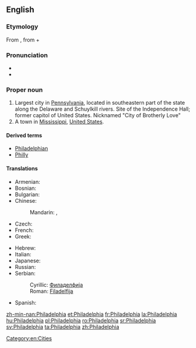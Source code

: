 ==English==
{{wikipedia|Philadelphia, Pennsylvania}}

===Etymology===
From {{etyl|grc|en}} {{term|Φιλαδέλφεια|tr=Philadelphia|lang=grc|sc=polytonic}}, from {{term|φιλέω||I love|tr=phileō|lang=grc|sc=polytonic}} + {{term|ἀδελφός||brother|tr=adelphos|lang=grc|sc=polytonic}}

===Pronunciation===
* {{audio|en-uk-Philadelphia.ogg|Audio (UK)}}
* {{audio|en-us-Philadelphia.ogg|Audio (US)}}

===Proper noun===
{{en-proper noun}}

# Largest city in [[Pennsylvania]], located in southeastern part of the state along the Delaware and Schuylkill rivers. Site of the Independence Hall; former capitol of United States. Nicknamed "City of Brotherly Love"
# A town in [[Mississippi]], [[United States]].

====Derived terms====
* [[Philadelphian]]
* [[Philly]]

====Translations====
{{trans-top|large city}}
* Armenian: {{t|hy|Ֆիլադելֆիա|tr=Filadelfia|sc=Armn}}
* Bosnian: {{t-|bs|Filadelfija|f}}
* Bulgarian: {{t|bg|Филаделфия|f|tr=Filadélfija|sc=Cyrl}}
* Chinese:
*: Mandarin: {{t|zh|費城|sc=Hani}}, {{t|zh|费城|tr=Fèichéng|sc=Hani}}
* Czech: {{t-|cs|Filadelfie|f}}
* French: {{t+|fr|Philadelphie}}
* Greek: {{t-|el|Φιλαντέλφεια|f|tr=filadélfia}}
{{trans-mid}}
* Hebrew: {{t-|he|פילדלפיה|f|alt=פִילָדֶלְפִיָּה|tr=filadélfia}}
* Italian: {{t|it|Filadelfia|f}}
* Japanese: {{t|ja|フィラデルフィア|tr=Firaderufia|sc=Jpan}}
* Russian: {{t|ru|Филадельфия|f|tr=Filadél’fija|sc=Cyrl}}
* Serbian:
*: Cyrillic: [[Филаделфија#Serbian|Филаделфија]] {{f}}
*: Roman: [[Filadelfija#Serbian|Filadelfija]] {{f}}
* Spanish: {{t+|es|Filadelfia|f}}
{{trans-bottom}}

[[Category:en:Cities]]

[[zh-min-nan:Philadelphia]]
[[et:Philadelphia]]
[[fr:Philadelphia]]
[[la:Philadelphia]]
[[hu:Philadelphia]]
[[pl:Philadelphia]]
[[ro:Philadelphia]]
[[sr:Philadelphia]]
[[sv:Philadelphia]]
[[ta:Philadelphia]]
[[zh:Philadelphia]]